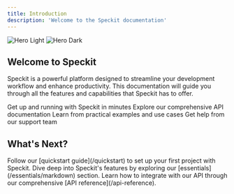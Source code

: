 ```yaml
---
title: Introduction
description: 'Welcome to the Speckit documentation'
---
```


<img
  className="block dark:hidden"
  src="/images/hero-light.svg"
  alt="Hero Light"
/>
<img
  className="hidden dark:block"
  src="/images/hero-dark.svg"
  alt="Hero Dark"
/>

## Welcome to Speckit

Speckit is a powerful platform designed to streamline your development workflow and enhance productivity. This documentation will guide you through all the features and capabilities that Speckit has to offer.

<CardGroup cols={2}>
  <Card
    title="Quick Start"
    icon="rocket"
    href="/quickstart"
  >
    Get up and running with Speckit in minutes
  </Card>
  <Card
    title="API Reference"
    icon="code"
    href="/api-reference"
  >
    Explore our comprehensive API documentation
  </Card>
  <Card
    title="Examples"
    icon="lightbulb"
    href="/essentials/code"
  >
    Learn from practical examples and use cases
  </Card>
  <Card
    title="Support"
    icon="life-ring"
    href="mailto:support@speckit.dev"
  >
    Get help from our support team
  </Card>
</CardGroup>

## What's Next?

<AccordionGroup>
  <Accordion title="Getting Started">
    Follow our [quickstart guide](/quickstart) to set up your first project with Speckit.
  </Accordion>

  <Accordion title="Explore Features">
    Dive deep into Speckit's features by exploring our [essentials](/essentials/markdown) section.
  </Accordion>

  <Accordion title="API Integration">
    Learn how to integrate with our API through our comprehensive [API reference](/api-reference).
  </Accordion>
</AccordionGroup>
